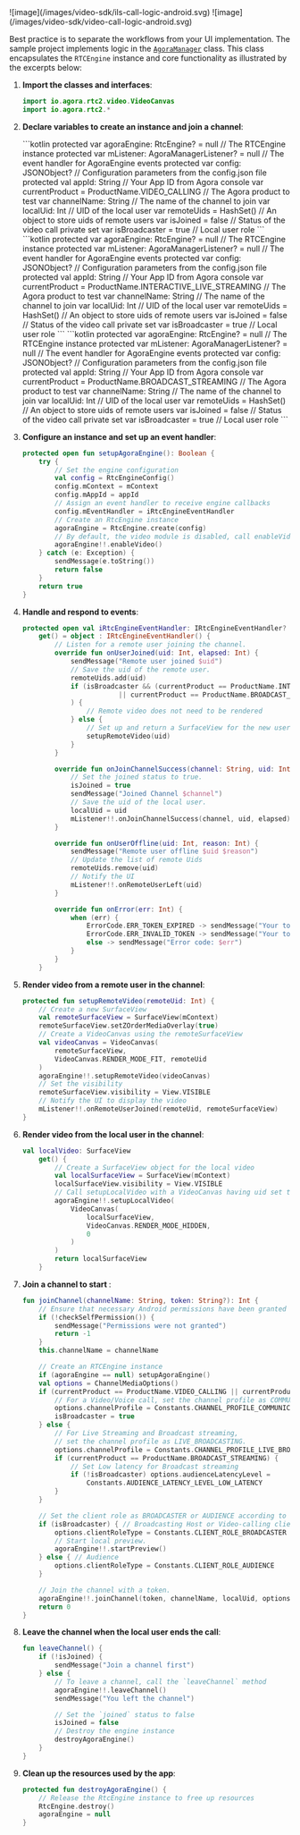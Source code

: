 <PlatformWrapper platform="android">

<ProductWrapper product="{['interactive-live-streaming', 'broadcast-streaming']}">
![image](/images/video-sdk/ils-call-logic-android.svg)
</ProductWrapper>

<ProductWrapper product="video-calling">
![image](/images/video-sdk/video-call-logic-android.svg)
</ProductWrapper>

Best practice is to separate the <Vpd k="NAME" /> workflows from your UI implementation. The <Vpd  k="SDK" />
  sample project implements <Vpd k="PRODUCT" /> logic in the
  [`AgoraManager`](https://github.com/AgoraIO/video-sdk-samples-android/blob/main/agora-manager/src/main/java/io/agora/agora_manager/AgoraManager.kt) class.
  This class encapsulates the `RTCEngine` instance and core functionality as illustrated by the excerpts below:

1. **Import the <Vpd k="SDK" /> classes and interfaces**:

    ```kotlin
    import io.agora.rtc2.video.VideoCanvas
    import io.agora.rtc2.*
    ```

2.  **Declare variables to create an <Vg k="ENGINE" /> instance and join a channel**:

    <ProductWrapper product="video-calling">
    ```kotlin
    protected var agoraEngine: RtcEngine? = null // The RTCEngine instance
    protected var mListener: AgoraManagerListener? = null // The event handler for AgoraEngine events
    protected var config: JSONObject? // Configuration parameters from the config.json file
    protected val appId: String // Your App ID from Agora console
    var currentProduct = ProductName.VIDEO_CALLING // The Agora product to test
    var channelName: String // The name of the channel to join
    var localUid: Int // UID of the local user
    var remoteUids = HashSet<Int>() // An object to store uids of remote users
    var isJoined = false // Status of the video call
        private set
    var isBroadcaster = true // Local user role
    ```
    </ProductWrapper>

    <ProductWrapper product="interactive-live-streaming">
    ```kotlin
    protected var agoraEngine: RtcEngine? = null // The RTCEngine instance
    protected var mListener: AgoraManagerListener? = null // The event handler for AgoraEngine events
    protected var config: JSONObject? // Configuration parameters from the config.json file
    protected val appId: String // Your App ID from Agora console
    var currentProduct = ProductName.INTERACTIVE_LIVE_STREAMING // The Agora product to test
    var channelName: String // The name of the channel to join
    var localUid: Int // UID of the local user
    var remoteUids = HashSet<Int>() // An object to store uids of remote users
    var isJoined = false // Status of the video call
        private set
    var isBroadcaster = true // Local user role
    ```
    </ProductWrapper>

    <ProductWrapper product="broadcast-streaming">
    ```kotlin
    protected var agoraEngine: RtcEngine? = null // The RTCEngine instance
    protected var mListener: AgoraManagerListener? = null // The event handler for AgoraEngine events
    protected var config: JSONObject? // Configuration parameters from the config.json file
    protected val appId: String // Your App ID from Agora console
    var currentProduct = ProductName.BROADCAST_STREAMING // The Agora product to test
    var channelName: String // The name of the channel to join
    var localUid: Int // UID of the local user
    var remoteUids = HashSet<Int>() // An object to store uids of remote users
    var isJoined = false // Status of the video call
        private set
    var isBroadcaster = true // Local user role
    ```
    </ProductWrapper>    

3.  **Configure an <Vg k="ENGINE" /> instance and set up an event handler**:

    ```kotlin
    protected open fun setupAgoraEngine(): Boolean {
        try {
            // Set the engine configuration
            val config = RtcEngineConfig()
            config.mContext = mContext
            config.mAppId = appId
            // Assign an event handler to receive engine callbacks
            config.mEventHandler = iRtcEngineEventHandler
            // Create an RtcEngine instance
            agoraEngine = RtcEngine.create(config)
            // By default, the video module is disabled, call enableVideo to enable it.
            agoraEngine!!.enableVideo()
        } catch (e: Exception) {
            sendMessage(e.toString())
            return false
        }
        return true
    }
    ```

4.  **Handle and respond to  <Vg k="ENGINE" /> events**:

    ```kotlin
    protected open val iRtcEngineEventHandler: IRtcEngineEventHandler?
        get() = object : IRtcEngineEventHandler() {
            // Listen for a remote user joining the channel.
            override fun onUserJoined(uid: Int, elapsed: Int) {
                sendMessage("Remote user joined $uid")
                // Save the uid of the remote user.
                remoteUids.add(uid)
                if (isBroadcaster && (currentProduct == ProductName.INTERACTIVE_LIVE_STREAMING
                            || currentProduct == ProductName.BROADCAST_STREAMING)
                ) {
                    // Remote video does not need to be rendered
                } else {
                    // Set up and return a SurfaceView for the new user
                    setupRemoteVideo(uid)
                }
            }

            override fun onJoinChannelSuccess(channel: String, uid: Int, elapsed: Int) {
                // Set the joined status to true.
                isJoined = true
                sendMessage("Joined Channel $channel")
                // Save the uid of the local user.
                localUid = uid
                mListener!!.onJoinChannelSuccess(channel, uid, elapsed)
            }

            override fun onUserOffline(uid: Int, reason: Int) {
                sendMessage("Remote user offline $uid $reason")
                // Update the list of remote Uids
                remoteUids.remove(uid)
                // Notify the UI
                mListener!!.onRemoteUserLeft(uid)
            }

            override fun onError(err: Int) {
                when (err) {
                    ErrorCode.ERR_TOKEN_EXPIRED -> sendMessage("Your token has expired")
                    ErrorCode.ERR_INVALID_TOKEN -> sendMessage("Your token is invalid")
                    else -> sendMessage("Error code: $err")
                }
            }
        }
    ```

5.  **Render video from a remote user in the channel**:

    ```kotlin
    protected fun setupRemoteVideo(remoteUid: Int) {
        // Create a new SurfaceView
        val remoteSurfaceView = SurfaceView(mContext)
        remoteSurfaceView.setZOrderMediaOverlay(true)
        // Create a VideoCanvas using the remoteSurfaceView
        val videoCanvas = VideoCanvas(
            remoteSurfaceView,
            VideoCanvas.RENDER_MODE_FIT, remoteUid
        )
        agoraEngine!!.setupRemoteVideo(videoCanvas)
        // Set the visibility
        remoteSurfaceView.visibility = View.VISIBLE
        // Notify the UI to display the video
        mListener!!.onRemoteUserJoined(remoteUid, remoteSurfaceView)
    }
    ```

6.  **Render video from the local user in the channel**:

    ```kotlin
    val localVideo: SurfaceView
        get() {
            // Create a SurfaceView object for the local video
            val localSurfaceView = SurfaceView(mContext)
            localSurfaceView.visibility = View.VISIBLE
            // Call setupLocalVideo with a VideoCanvas having uid set to 0.
            agoraEngine!!.setupLocalVideo(
                VideoCanvas(
                    localSurfaceView,
                    VideoCanvas.RENDER_MODE_HIDDEN,
                    0
                )
            )
            return localSurfaceView
        }
    ```

7.  **Join a channel to start <Vpd k="PRODUCT" />**:

    ```kotlin
    fun joinChannel(channelName: String, token: String?): Int {
        // Ensure that necessary Android permissions have been granted
        if (!checkSelfPermission()) {
            sendMessage("Permissions were not granted")
            return -1
        }
        this.channelName = channelName

        // Create an RTCEngine instance
        if (agoraEngine == null) setupAgoraEngine()
        val options = ChannelMediaOptions()
        if (currentProduct == ProductName.VIDEO_CALLING || currentProduct == ProductName.VOICE_CALLING) {
            // For a Video/Voice call, set the channel profile as COMMUNICATION.
            options.channelProfile = Constants.CHANNEL_PROFILE_COMMUNICATION
            isBroadcaster = true
        } else {
            // For Live Streaming and Broadcast streaming,
            // set the channel profile as LIVE_BROADCASTING.
            options.channelProfile = Constants.CHANNEL_PROFILE_LIVE_BROADCASTING
            if (currentProduct == ProductName.BROADCAST_STREAMING) {
                // Set Low latency for Broadcast streaming
                if (!isBroadcaster) options.audienceLatencyLevel =
                    Constants.AUDIENCE_LATENCY_LEVEL_LOW_LATENCY
            }
        }

        // Set the client role as BROADCASTER or AUDIENCE according to the scenario.
        if (isBroadcaster) { // Broadcasting Host or Video-calling client
            options.clientRoleType = Constants.CLIENT_ROLE_BROADCASTER
            // Start local preview.
            agoraEngine!!.startPreview()
        } else { // Audience
            options.clientRoleType = Constants.CLIENT_ROLE_AUDIENCE
        }

        // Join the channel with a token.
        agoraEngine!!.joinChannel(token, channelName, localUid, options)
        return 0
    }
    ```

8.  **Leave the channel when the local user ends the call**:

    ```kotlin
    fun leaveChannel() {
        if (!isJoined) {
            sendMessage("Join a channel first")
        } else {
            // To leave a channel, call the `leaveChannel` method
            agoraEngine!!.leaveChannel()
            sendMessage("You left the channel")

            // Set the `joined` status to false
            isJoined = false
            // Destroy the engine instance
            destroyAgoraEngine()
        }
    } 
    ```

1.  **Clean up the resources used by the app**:

    ```kotlin
    protected fun destroyAgoraEngine() {
        // Release the RtcEngine instance to free up resources
        RtcEngine.destroy()
        agoraEngine = null
    }
    ```
</PlatformWrapper>
